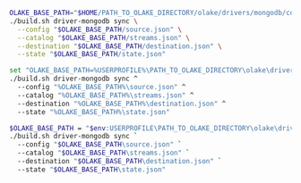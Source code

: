 <Tabs groupId="build-locally">

<TabItem value="macos-linux" label="macOS / Linux" default>

```bash
OLAKE_BASE_PATH="$HOME/PATH_TO_OLAKE_DIRECTORY/olake/drivers/mongodb/config" && \
./build.sh driver-mongodb sync \
  --config "$OLAKE_BASE_PATH/source.json" \
  --catalog "$OLAKE_BASE_PATH/streams.json" \
  --destination "$OLAKE_BASE_PATH/destination.json" \
  --state "$OLAKE_BASE_PATH/state.json"
```

</TabItem> 

<TabItem value="cmd" label="CMD">

```bash
set "OLAKE_BASE_PATH=%USERPROFILE%\PATH_TO_OLAKE_DIRECTORY\olake\drivers\mongodb\config" && ^
./build.sh driver-mongodb sync ^
  --config "%OLAKE_BASE_PATH%\source.json" ^
  --catalog "%OLAKE_BASE_PATH%\streams.json" ^
  --destination "%OLAKE_BASE_PATH%\destination.json" ^
  --state "%OLAKE_BASE_PATH%\state.json"
```

</TabItem> 

<TabItem value="powershell" label="Powershell">

```bash
$OLAKE_BASE_PATH = "$env:USERPROFILE\PATH_TO_OLAKE_DIRECTORY\olake\drivers\mongodb\config"; `
./build.sh driver-mongodb sync `
  --config "$OLAKE_BASE_PATH\source.json" `
  --catalog "$OLAKE_BASE_PATH\streams.json" `
  --destination "$OLAKE_BASE_PATH\destination.json" `
  --state "$OLAKE_BASE_PATH\state.json"
```
</TabItem> 

</Tabs>